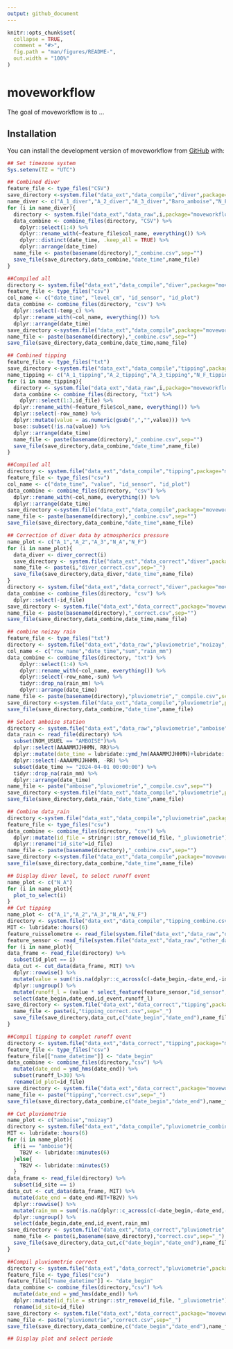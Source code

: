 ```yaml
---
output: github_document
---
```


<!-- README.md is generated from README.Rmd. Please edit that file -->

```r
knitr::opts_chunk$set(
  collapse = TRUE,
  comment = "#>",
  fig.path = "man/figures/README-",
  out.width = "100%"
)
```

# moveworkflow

<!-- badges: start -->
<!-- badges: end -->

The goal of moveworkflow is to ...

## Installation

You can install the development version of moveworkflow from [GitHub](https://github.com/) with:


``` r
## Set timezone system
Sys.setenv(TZ = "UTC")

## Combined diver
feature_file <- type_files("CSV")
save_directory <-system.file("data_ext","data_compile","diver",package="moveworkflow", mustWork=TRUE)
name_diver <- c("A_1_diver","A_2_diver","A_3_diver","Baro_amboise","N_F_diver","N_A_diver","Baro_noizay")
for (i in name_diver){
  directory <- system.file("data_ext","data_raw",i,package="moveworkflow", mustWork=TRUE)
  data_combine <- combine_files(directory, "CSV") %>% 
    dplyr::select(1:4) %>% 
    dplyr::rename_with(~feature_file$col_name, everything()) %>%
    dplyr::distinct(date_time, .keep_all = TRUE) %>% 
    dplyr::arrange(date_time)
  name_file <- paste(basename(directory),"_combine.csv",sep="")
  save_file(save_directory,data_combine,"date_time",name_file)
}

##Compiled all
directory <- system.file("data_ext","data_compile","diver",package="moveworkflow", mustWork=TRUE)
feature_file <- type_files("csv")
col_name <- c("date_time", "level_cm", "id_sensor", "id_plot")
data_combine <- combine_files(directory, "csv") %>% 
  dplyr::select(-temp_c) %>% 
  dplyr::rename_with(~col_name, everything()) %>% 
  dplyr::arrange(date_time)
save_directory <-system.file("data_ext","data_compile",package="moveworkflow", mustWork=TRUE)
name_file <- paste(basename(directory),"_combine.csv",sep="")
save_file(save_directory,data_combine,date_time,name_file)
```

``` r
## Combined tipping
feature_file <- type_files("txt")
save_directory <-system.file("data_ext","data_compile","tipping",package="moveworkflow", mustWork=TRUE)
name_tipping <- c("A_1_tipping","A_2_tipping","A_3_tipping","N_F_tipping","N_A_tipping")
for (i in name_tipping){
  directory <- system.file("data_ext","data_raw",i,package="moveworkflow", mustWork=TRUE)
  data_combine <- combine_files(directory, "txt") %>% 
    dplyr::select(1:3,id_file) %>% 
  dplyr::rename_with(~feature_file$col_name, everything()) %>%
  dplyr::select(-row_name) %>% 
  dplyr::mutate(value = as.numeric(gsub(",","",value))) %>%
  base::subset(!is.na(value)) %>% 
  dplyr::arrange(date_time)
  name_file <- paste(basename(directory),"_combine.csv",sep="")
  save_file(save_directory,data_combine,"date_time",name_file)
}

##Compiled all
directory <- system.file("data_ext","data_compile","tipping",package="moveworkflow", mustWork=TRUE)
feature_file <- type_files("csv")
col_name <- c("date_time", "value", "id_sensor", "id_plot")
data_combine <- combine_files(directory, "csv") %>% 
  dplyr::rename_with(~col_name, everything()) %>% 
  dplyr::arrange(date_time)
save_directory <-system.file("data_ext","data_compile",package="moveworkflow", mustWork=TRUE)
name_file <- paste(basename(directory),"_combine.csv",sep="")
save_file(save_directory,data_combine,"date_time",name_file)
```

``` r
## Correction of diver data by atmospherics pressure
name_plot <- c("A_1","A_2","A_3","N_A","N_F")
for (i in name_plot){
  data_diver <- diver_correct(i)
  save_directory <- system.file("data_ext","data_correct","diver",package="moveworkflow", mustWork=TRUE)
  name_file <- paste(i,"diver_correct.csv",sep="_")
  save_file(save_directory,data_diver,"date_time",name_file)
}
directory <- system.file("data_ext","data_correct","diver",package="moveworkflow",mustWork=TRUE)
data_combine <- combine_files(directory, "csv") %>% 
  dplyr::select(-id_file)
save_directory <- system.file("data_ext","data_correct",package="moveworkflow",mustWork=TRUE)
name_file <- paste(basename(directory),"_correct.csv",sep="")
save_file(save_directory,data_combine,date_time,name_file)
```

``` r
## combine noizay rain
feature_file <- type_files("txt")
directory <- system.file("data_ext","data_raw","pluviometrie","noizay",package="moveworkflow", mustWork=TRUE)
col_name <- c("row_name","date_time","sum","rain_mm")
data_combine <- combine_files(directory, "txt") %>%  
    dplyr::select(1:4) %>% 
    dplyr::rename_with(~col_name, everything()) %>% 
    dplyr::select(-row_name,-sum) %>% 
    tidyr::drop_na(rain_mm) %>% 
    dplyr::arrange(date_time)
name_file <- paste(basename(directory),"pluviometrie","_compile.csv",sep="")
save_directory <-system.file("data_ext","data_compile","pluviometrie",package="moveworkflow", mustWork=TRUE)
save_file(save_directory,data_combine,"date_time",name_file)

## Select amboise station
directory <- system.file("data_ext","data_raw","pluviometrie","amboise","amboise_rain.csv",package="moveworkflow", mustWork=TRUE)
data_rain <- read_file(directory) %>% 
  subset(NOM_USUEL == "AMBOISE")%>% 
  dplyr::select(AAAAMMJJHHMN, RR)%>%
  dplyr::mutate(date_time = lubridate::ymd_hm(AAAAMMJJHHMN)+lubridate::hours(1), rain_mm=RR)%>%
  dplyr::select(-AAAAMMJJHHMN, -RR) %>%
  subset(date_time >= "2024-04-01 00:00:00") %>% 
  tidyr::drop_na(rain_mm) %>% 
  dplyr::arrange(date_time)
name_file <- paste("amboise","pluviometrie","_compile.csv",sep="")
save_directory <-system.file("data_ext","data_compile","pluviometrie",package="moveworkflow", mustWork=TRUE)
save_file(save_directory,data_rain,"date_time",name_file)

## Combine data_rain
directory <-system.file("data_ext","data_compile","pluviometrie",package="moveworkflow", mustWork=TRUE)
feature_file <- type_files("csv")
data_combine <- combine_files(directory, "csv") %>% 
  dplyr::mutate(id_file = stringr::str_remove(id_file, "_pluviometrie")) %>% 
  dplyr::rename("id_site"=id_file)
name_file <- paste(basename(directory),"_combine.csv",sep="")
save_directory <-system.file("data_ext","data_compile",package="moveworkflow", mustWork=TRUE)
save_file(save_directory,data_combine,"date_time",name_file)
```

``` r
## Display diver level, to select runoff event
name_plot <- c("N_A")
for (i in name_plot){
  plot_to_select(i)
}
## Cut tipping
name_plot <- c("A_1","A_2","A_3","N_A","N_F")
directory <- system.file("data_ext","data_compile","tipping_combine.csv",package="moveworkflow", mustWork=TRUE)
MIT <- lubridate::hours(6)
feature_ruisselometre <- read_file(system.file("data_ext","data_raw","other_data","features_ruisselometre.csv",package="moveworkflow", mustWork=TRUE))
feature_sensor <- read_file(system.file("data_ext","data_raw","other_data","features_sensor.csv",package="moveworkflow", mustWork=TRUE))
for (i in name_plot){
data_frame <- read_file(directory) %>%
  subset(id_plot == i)
data_cut <- cut_data(data_frame, MIT) %>% 
  dplyr::rowwise() %>%
  mutate(value = sum(!is.na(dplyr::c_across(c(-date_begin,-date_end,-id_event,-value))))) %>%
  dplyr::ungroup() %>% 
  mutate(runoff_l = (value * select_feature(feature_sensor,"id_sensor","value",select_feature(feature_ruisselometre,"id_ruisselometre","id_tipping",i)))/1000)%>% 
  select(date_begin,date_end,id_event,runoff_l) 
save_directory <- system.file("data_ext","data_correct","tipping",package="moveworkflow", mustWork=TRUE)
  name_file <- paste(i,"tipping_correct.csv",sep="_")
  save_file(save_directory,data_cut,c("date_begin","date_end"),name_file)
}

##Compil tipping to complet runoff event
directory <- system.file("data_ext","data_correct","tipping",package="moveworkflow", mustWork=TRUE)
feature_file <- type_files("csv")
feature_file[["name_datetime"]] <- "date_begin"
data_combine <- combine_files(directory,"csv") %>% 
  mutate(date_end = ymd_hms(date_end)) %>% 
  subset(runoff_l>30) %>% 
  rename(id_plot=id_file)
save_directory <- system.file("data_ext","data_correct",package="moveworkflow", mustWork=TRUE)
name_file <- paste("tipping","correct.csv",sep="_")
save_file(save_directory,data_combine,c("date_begin","date_end"),name_file)
```

``` r
## Cut pluviometrie
name_plot <- c("amboise","noizay")
directory <- system.file("data_ext","data_compile","pluviometrie_combine.csv",package="moveworkflow", mustWork=TRUE)
MIT <- lubridate::hours(6)
for (i in name_plot){
  if(i == "amboise"){
    TB2V <- lubridate::minutes(6)
  }else{
    TB2V <- lubridate::minutes(5)
  }
data_frame <- read_file(directory) %>%
  subset(id_site == i)
data_cut <- cut_data(data_frame, MIT) %>%
  mutate(date_end = date_end-MIT+TB2V) %>% 
  dplyr::rowwise() %>%
  mutate(rain_mm = sum(!is.na(dplyr::c_across(c(-date_begin,-date_end,-id_event,-value))) & dplyr::c_across(c(-date_begin,-date_end,-id_event,-value))>0)*0.2) %>%
  dplyr::ungroup() %>%
  select(date_begin,date_end,id_event,rain_mm)
save_directory <- system.file("data_ext","data_correct","pluviometrie",package="moveworkflow", mustWork=TRUE)
  name_file <- paste(i,basename(save_directory),"correct.csv",sep="_")
  save_file(save_directory,data_cut,c("date_begin","date_end"),name_file)
}

##Compil pluviometrie correct
directory <- system.file("data_ext","data_correct","pluviometrie",package="moveworkflow", mustWork=TRUE)
feature_file <- type_files("csv")
feature_file[["name_datetime"]] <- "date_begin"
data_combine <- combine_files(directory,"csv") %>% 
  mutate(date_end = ymd_hms(date_end)) %>% 
  dplyr::mutate(id_file = stringr::str_remove(id_file, "_pluviometrie")) %>% 
  rename(id_site=id_file)
save_directory <- system.file("data_ext","data_correct",package="moveworkflow", mustWork=TRUE)
name_file <- paste("pluviometrie","correct.csv",sep="_")
save_file(save_directory,data_combine,c("date_begin","date_end"),name_file)
```

``` r
## Display plot and select periode

```
